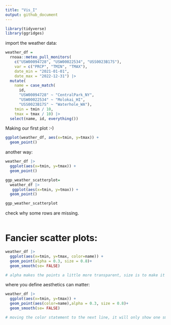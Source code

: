 ```yaml
---
title: "Vis_I"
output: github_document
---
```


```r
library(tidyverse)
library(ggridges)
```

import the weather data:

```r
weather_df = 
  rnoaa::meteo_pull_monitors(
    c("USW00094728", "USW00022534", "USS0023B17S"),
    var = c("PRCP", "TMIN", "TMAX"), 
    date_min = "2021-01-01",
    date_max = "2022-12-31") |>
  mutate(
    name = case_match(
      id, 
      "USW00094728" ~ "CentralPark_NY", 
      "USW00022534" ~ "Molokai_HI",
      "USS0023B17S" ~ "Waterhole_WA"),
    tmin = tmin / 10,
    tmax = tmax / 10) |>
  select(name, id, everything())
```

Making our first plot :-)

```r
ggplot(weather_df, aes(x=tmin, y=tmax)) +
  geom_point()
```

another way:

```r
weather_df |>
  ggplot(aes(x=tmin, y=tmax)) +
  geom_point()
```


```r
ggp_weather_scatterplot=
  weather_df |>
   ggplot(aes(x=tmin, y=tmax)) +
  geom_point()

ggp_weather_scatterplot
```


check why some rows are missing.

```r

```

# Fancier scatter plots:

```r
weather_df |>
  ggplot(aes(x=tmin, y=tmax, color=name)) +
  geom_point(alpha = 0.3, size = 0.8)+
  geom_smooth(se= FALSE)

# alpha makes the points a little more transparent, size is to make it smaller. Geom smooth gives you a smooth curve that fits through the data points.
```

where you define aesthetics can matter:

```r
weather_df |>
  ggplot(aes(x=tmin, y=tmax)) +
  geom_point(aes(color=name),alpha = 0.3, size = 0.8)+
  geom_smooth(se= FALSE)

# moving the color statement to the next line, it will only show one smooth curve
```

